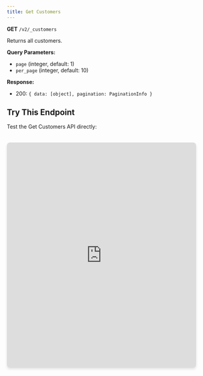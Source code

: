 ```yaml
---
title: Get Customers
---
```


**GET** `/v2/_customers`

Returns all customers.

**Query Parameters:**
- `page` (integer, default: 1)
- `per_page` (integer, default: 10)

**Response:**
- 200: `{ data: [object], pagination: PaginationInfo }`

## Try This Endpoint

Test the Get Customers API directly:

<iframe 
  src="https://petstore.swagger.io/?url=https://raw.githubusercontent.com/vamsinole/docs/refs/heads/main/api-reference/openapi.json#/Customers/getCustomers"
  width="100%" 
  height="600px"
  style="border: none; border-radius: 8px; box-shadow: 0 4px 6px rgba(0, 0, 0, 0.1); margin-top: 20px;"
  title="Get Customers API Playground"
/> 